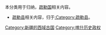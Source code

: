 本分类用于归纳，[[疏勒国|疏勒国]]相关内容。
*[[疏勒县|疏勒县]]相关内容，归于[[:Category:疏勒县|:Category:疏勒县]]。

[[Category:新疆的西域古国|Category:新疆的西域古国]]
[[Category:喀什历史政权|Category:喀什历史政权]]